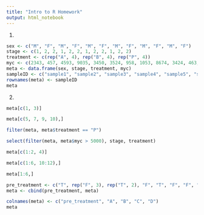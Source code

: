 ```yaml
---
title: "Intro to R Homework"
output: html_notebook
---
```


1. 
```r
sex <- c("M", "F", "M", "F", "M", "F", "M", "F", "M", "F", "M", "F")
stage <- c(1, 2, 2, 1, 2, 2, 1, 2, 2, 1, 2, 2)
treatment <- c(rep("A", 4), rep("B", 4), rep("P", 4))
myc <- c(2343, 457, 4593, 9035, 3450, 3524, 958, 1053, 8674, 3424, 463, 5105)
meta <- data.frame(sex, stage, treatment, myc)
sampleID <- c("sample1", "sample2", "sample3", "sample4", "sample5", "sample6", "sample7", "sample8", "sample9", "sample10", "sample11", "sample12")
rownames(meta) <- sampleID
meta
```

2. 
```r
meta[c(1, 3)]
```
```r
meta[c(5, 7, 9, 10),]
```
```r
filter(meta, meta$treatment == "P")
```
```r
select(filter(meta, meta$myc > 5000), stage, treatment)
```
```r
meta[c(1:2, 4)]
```
```r
meta[c(1:6, 10:12),]
```
```r
meta[1:6,]
```
```r
pre_treatment <- c("T", rep("F", 3), rep("T", 2), "F", "T", "F", "F", "T", "T")
meta <- cbind(pre_treatment, meta)
```
```r
colnames(meta) <- c("pre_treatment", "A", "B", "C", "D")
meta
```

